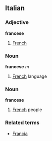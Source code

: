 ==Italian==
===Adjective===
'''francese'''

# [[French]]

===Noun===
'''francese''' ''m''

# [[French]] language

===Noun===
'''francese'''

# [[French]] people

===Related terms===
*[[Francia]]